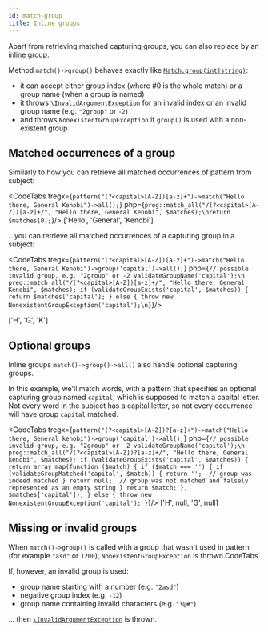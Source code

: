 ```yaml
---
id: match-group
title: Inline groups
---
```



Apart from retrieving matched capturing groups, you can also replace by an [inline group].

Method `match()->group()` behaves exactly like [`Match.group(int|string)`]:

- it can accept either group index (where #0 is the whole match) or a group name (when a group is named)
- it throws [`\InvalidArgumentException`] for an invalid index or an invalid group name (e.g. `"2group"` or `-2`)
- and throws `NonexistentGroupException` if `group()` is used with a non-existent group

## Matched occurrences of a group

Similarly to how you can retrieve all matched occurrences of pattern from subject:

<CodeTabs
    tregx={`pattern("(?<capital>[A-Z])[a-z]+")->match("Hello there, General Kenobi")->all();`}
    php={`preg::match_all("/(?<capital>[A-Z])[a-z]+/", "Hello there, General Kenobi", $matches);\nreturn $matches[0];`}/>
<Result>['Hello', 'General', 'Kenobi']</Result>

...you can retrieve all matched occurrences of a capturing group in a subject:

<CodeTabs
    tregx={`pattern("(?<capital>[A-Z])[a-z]+")->match("Hello there, General Kenobi")->group('capital')->all();`}
    php={`// possible invalid group, e.g. "2group" or -2
validateGroupName('capital');\n
preg::match_all("/(?<capital>[A-Z])[a-z]+/", "Hello there, General Kenobi", $matches);
if (validateGroupExists('capital', $matches)) {
    return $matches['capital'];
} else {
    throw new NonexistentGroupException('capital');\n}`}/>

<Result>['H', 'G', 'K']</Result>

## Optional groups

Inline groups `match()->group()->all()` also handle optional capturing groups.

In this example, we'll match words, with a pattern that specifies an optional capturing group named `capital`, which
is supposed to match a capital letter. Not every word in the subject has a capital letter, so not every occurrence will
have group `capital` matched.

<CodeTabs
    tregx={`pattern("(?<capital>[A-Z])?[a-z]+")->match("Hello there, General kenobi")->group('capital')->all();`}
    php={`// possible invalid group, e.g. "2group" or -2
validateGroupName('capital');\n
preg::match_all("/(?<capital>[A-Z])?[a-z]+/", "Hello there, General kenobi", $matches);
if (validateGroupExists('capital', $matches)) {
    return array_map(function ($match) {
        if ($match === '') {
            if (validateGroupMatched('capital', $match)) {
                return '';  // group was indeed matched
            }
            return null;  // group was not matched and falsely represented as an empty string
        }
        return $match;
    }, $matches['capital']);
} else {
    throw new NonexistentGroupException('capital');
}`}/>
<Result>['H', null, 'G', null]</Result>

## Missing or invalid groups

When `match()->group()` is called with a group that wasn't used in pattern (for example `"asd"` or `1200`), `NonexistentGroupException` is thrown.CodeTabs

If, however, an invalid group is used:
  - group name starting with a number (e.g. `"2asd"`)
  - negative group index (e.g. `-12`)
  - group name containing invalid characters (e.g. `"!@#"`)

... then [`\InvalidArgumentException`] is thrown.

[inline group]: replace-by-group.mdx
[`Match.group(int|string)`]: match-details.md
[`\InvalidArgumentException`]: https://www.php.net/manual/en/class.invalidargumentexception.php
